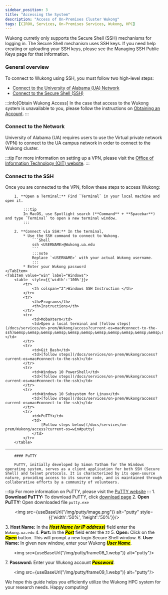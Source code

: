 ```yaml
---
sidebar_position: 3
title: "Accessing the System"
description: "Access of On-Premises Cluster Wukong"
tags: [CIROH, Services, On-Premises Services, Wukong, HPC]
---
```



Wukong curretly only supports the Secure Shell (SSH) mechanisms for logging in. The Secure Shell mechanism uses SSH keys. If you need help creating or uploading your SSH keys, please see the Managing SSH Public Keys page for that information.

### General overview

To connect to Wukong using SSH, you must follow two high-level steps:
* [Connect to the University of Alabama (UA) Network](#connect-to-the-network)
* [Connect to the Secure Shell (SSH)](#connect-to-the-ssh)

:::info[Obtain Wukong Access]
In the case that access to the Wukong system is unavailable to you, please follow the instructions on [Obtaining an Account](/docs/services/on-prem/Wukong/obtain).
:::

### Connect to the Network

University of Alabama (UA) requires users to use the Virtual private network (VPN) to connect to the UA campus network in order to connect to the Wukong cluster.

:::tip
For more information on setting up a VPN, please visit the [Office of Information Technology (OIT) website](https://oit.ua.edu/services/internet-networking/vpn/). 
:::

### Connect to the SSH

<Tabs groupId="current-os" queryString>
	<TabItem value="mac" label="MacOS and Linux" default>
		Once you are connected to the VPN, follow these steps to access Wukong:
		
		1. **Open a Terminal:** Find `Terminal` in your local machine and open it.

			:::tip
			In MacOS, use Spotlight search (**Command** + **Spacebar**) and type `Terminal` to open a new terminal window.
			:::

		2. **Connect via SSH:** In the terminal, 
			* Use the SSH command to connect to Wukong. 
				```Shell
				ssh <USERNAME>@Wukong.ua.edu
				```
				:::note
				Replace `<USERNAME>` with your actual Wukong username.
				:::
			* Enter your Wukong password
	</TabItem>
	<TabItem value="win" label="Windows">
		<table  style={{'width':'100%'}}>
			<tr> 
				<th colspan="2">Windows SSH Instruction </th>
			</tr>
			<tr> 
				<th>Programs</th>
				<th>Instructions</th>
			</tr>
			<tr> 
				<td>MobaXterm</td>
				<td>Open a local terminal and [follow steps](/docs/services/on-prem/Wukong/access?current-os=mac#connect-to-the-ssh)&emsp;&emsp;&emsp;&emsp;&emsp;&emsp;&emsp;&emsp;&emsp;&emsp;&emsp;&emsp;&emsp;</td>
			</tr>
			<tr> 
				<td>Git Bash</td>
				<td>[follow steps](/docs/services/on-prem/Wukong/access?current-os=mac#connect-to-the-ssh)</td>
			</tr>
			<tr> 
				<td>Windows 10 PowerShell</td>
				<td>[follow steps](/docs/services/on-prem/Wukong/access?current-os=mac#connect-to-the-ssh)</td>
			</tr>
			<tr> 
				<td>Windows 10 Subsystem for Linux</td>
				<td>[follow steps](/docs/services/on-prem/Wukong/access?current-os=mac#connect-to-the-ssh)</td>
			</tr>
			<tr> 
				<td>PuTTY</td>
				<td>
					[Follow steps below](/docs/services/on-prem/Wukong/access?current-os=win#putty)
				</td>
			</tr>
		</table>

------------------------------------------------

		#### PuTTY

		PuTTY, initially developed by Simon Tatham for the Windows operating system, serves as a client application for both SSH (Secure Shell) and telnet protocols. It is characterized by its open-source nature, providing access to its source code, and is maintained through collaborative efforts by a community of volunteers.
:::tip
For more information on PuTTY, please visit the [PuTTY website](https://www.putty.org/)
:::
		1. **Download PuTTY:** To download PuTTY, click [download page](https://www.chiark.greenend.org.uk/~sgtatham/putty/latest.html)
		2. **Open PuTTY:** Open downloaded file `putty.exe`
			<p align="center">
				<img src={useBaseUrl("/img/putty/image.png")} alt="putty" style={{'width':'50%', 'height':'50%'}}/>
			</p>
		3. **Host Name:** In the <mark>___Host Name (or IP address)___</mark> field enter the `Wukong.ua.edu`
		4. **Port:** In the <mark>___Port___</mark> field enter the `22`
		5. **Open:** Click on the <mark>___Open___</mark> button. This will prompt a new login Secure Shell window.
		6. **User Name:** In given new window, enter your Wukong <mark>___User Name___</mark>.
			<p align="center">
				<img src={useBaseUrl("/img/putty/frame08_1.webp")} alt="putty"/>
			</p>
		7. **Password:** Enter your Wukong account <mark>___Password___</mark>.
			<p align="center">
				<img src={useBaseUrl("/img/putty/frame09_1.webp")} alt="putty"/>
			</p>
	</TabItem>
</Tabs>

We hope this guide helps you efficiently utilize the Wukong HPC system for your research needs. Happy computing!